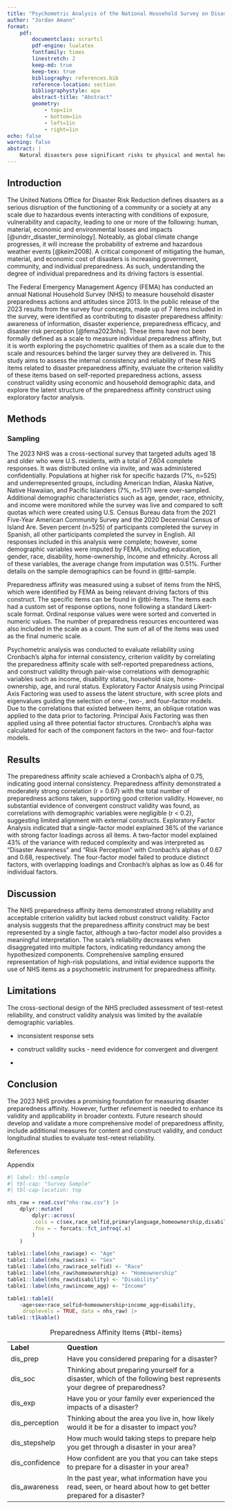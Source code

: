 ```yaml
---
title: "Psychometric Analysis of the National Household Survey on Disaster Preparedness Affinity"
author: "Jordan Amann"
format: 
    pdf:
        documentclass: scrartcl
        pdf-engine: lualatex
        fontfamily: times
        linestretch: 2
        keep-md: true
        keep-tex: true
        bibliography: references.bib
        reference-location: section
        bibliographystyle: apa
        abstract-title: "Abstract"
        geometry:
            - top=1in
            - bottom=1in
            - left=1in
            - right=1in
echo: false
warning: false
abstract: |
    Natural disasters pose significant risks to physical and mental health as well as financial stability. Household-level preparedness can be life-saving, yet there is limited psychometric analysis of tools measuring disaster preparedness affinity. This study analyzes the psychometric properties of the 2023 National Household Survey (NHS), conducted by FEMA, which includes items designed to measure preparedness affinity. Key findings indicate good reliability and criterion validity, but limited construct validity. Exploratory factor analysis supports a single-factor or two-factor model representing preparedness affinity. Further refinement of the scale is recommended to improve its psychometric robustness.
---
```


## Introduction

The United Nations Office for Disaster Risk Reduction defines disasters as a serious disruption of the functioning of a community or a society at any scale due to hazardous events interacting with conditions of exposure, vulnerability and capacity, leading to one or more of the following: human, material, economic and environmental losses and impacts [@undrr_disaster_terminology]. Noteably, as global climate change progresses, it will increase the probability of extreme and hazardous weather events [@keim2008]. A critical component of mitigating the human, material, and economic cost of disasters is increasing government, community, and individual preparedness. As such, understanding the degree of individual preparedness and its driving factors is essential.

The Federal Emergency Management Agency (FEMA) has conducted an annual National Household Survey (NHS) to measure household disaster preparedness actions and attitudes since 2013. In the public release of the 2023 results from the survey four concepts, made up of 7 items included in the survey, were identified as contributing to disaster preparedness affinity: awareness of information, disaster experience, preparedness efficacy, and disaster risk perception [@fema2023nhs]. These items have not been formally defined as a scale to measure individual preparedness affinity, but it is worth exploring the psychometric qualities of them as a scale due to the scale and resources behind the larger survey they are delivered in. This study aims to assess the internal consistency and reliability of these NHS items related to disaster preparedness affinity, evaluate the criterion validity of these items based on self-reported preparedness actions, assess construct validity using economic and household demographic data, and explore the latent structure of the preparedness affinity construct using exploratory factor analysis.

## Methods

### Sampling

The 2023 NHS was a cross-sectional survey that targeted adults aged 18 and older who were U.S. residents, with a total of 7,604 complete responses. It was distributed online via invite, and was administered confidentially. Populations at higher risk for specific hazards (7%, n=525) and underrepresented groups, including American Indian, Alaska Native, Native Hawaiian, and Pacific Islanders (7%, n=517) were over-sampled. Additional demographic characteristics such as age, gender, race, ethnicity, and income were monitored while the survey was live and compared to soft quotas which were created using U.S. Census Bureau data from the 2021 Five-Year American Community Survey and the 2020 Decennial Census of Island Are. Seven percent (n=525) of participants completed the survey in Spanish, all other participants completed the survey in English. All responses included in this analysis were complete; however, some demographic variables were imputed by FEMA, including education, gender, race, disability, home-ownership, income and ethnicity. Across all of these variables, the average change from imputation was 0.51%. Further details on the sample demographics can be found in @tbl-sample.

Preparedness affinity was measured using a subset of items from the NHS, which were identified by FEMA as being relevant driving factors of this construct. The specific items can be found in @tbl-items. The items each had a custom set of response options, none following a standard Likert-scale format. Ordinal response values were were sorted and converted in numeric values. The number of preparedness resources encountered was also included in the scale as a count. The sum of all of the items was used as the final numeric scale.

Psychometric analysis was conducted to evaluate reliability using Cronbach’s alpha for internal consistency, criterion validity by correlating the preparedness affinity scale with self-reported preparedness actions, and construct validity through pair-wise correlations with demographic variables such as income, disability status, household size, home-ownership, age, and rural status. Exploratory Factor Analysis using Principal Axis Factoring was used to assess the latent structure, with scree plots and eigenvalues guiding the selection of one-, two-, and four-factor models. Due to the correlations that existed between items, an oblique rotation was applied to the data prior to factoring. Principal Axis Factoring was then applied using all three potential factor structures. Cronbach's alpha was calculated for each of the component factors in the two- and four-factor models.

## Results

The preparedness affinity scale achieved a Cronbach’s alpha of 0.75, indicating good internal consistency. Preparedness affinity demonstrated a moderately strong correlation (r = 0.67) with the total number of preparedness actions taken, supporting good criterion validity. However, no substantial evidence of convergent construct validity was found, as correlations with demographic variables were negligible (r \< 0.2), suggesting limited alignment with external constructs. Exploratory Factor Analysis indicated that a single-factor model explained 36% of the variance with strong factor loadings across all items. A two-factor model explained 43% of the variance with reduced complexity and was interpreted as “Disaster Awareness” and “Risk Perception” with Cronbach’s alphas of 0.67 and 0.68, respectively. The four-factor model failed to produce distinct factors, with overlapping loadings and Cronbach’s alphas as low as 0.46 for individual factors.

## Discussion

The NHS preparedness affinity items demonstrated strong reliability and acceptable criterion validity but lacked robust construct validity. Factor analysis suggests that the preparedness affinity construct may be best represented by a single factor, although a two-factor model also provides a meaningful interpretation. The scale’s reliability decreases when disaggregated into multiple factors, indicating redundancy among the hypothesized components. Comprehensive sampling ensured representation of high-risk populations, and initial evidence supports the use of NHS items as a psychometric instrument for preparedness affinity.

## Limitations

The cross-sectional design of the NHS precluded assessment of test-retest reliability, and construct validity analysis was limited by the available demographic variables.

-   inconsistent response sets

-   construct validity sucks - need evidence for convergent and divergent

-   

## Conclusion

The 2023 NHS provides a promising foundation for measuring disaster preparedness affinity. However, further refinement is needed to enhance its validity and applicability in broader contexts. Future research should develop and validate a more comprehensive model of preparedness affinity, include additional measures for content and construct validity, and conduct longitudinal studies to evaluate test-retest reliability.

References

Appendix

```r
#| label: tbl-sample
#| tbl-cap: "Survey Sample"
#| tbl-cap-location: top

nhs_raw = read.csv("nhs-raw.csv") |>
    dplyr::mutate(
        dplyr::across(
        .cols = c(sex,race_selfid,primarylanguage,homeownership,disability),
        .fns = ~ forcats::fct_infreq(.x)
        )
    )

table1::label(nhs_raw$age) <- "Age"
table1::label(nhs_raw$sex) <- "Sex"
table1::label(nhs_raw$race_selfid) <- "Race"
table1::label(nhs_raw$homeownership) <- "Homeownership"
table1::label(nhs_raw$disability) <- "Disability"
table1::label(nhs_raw$income_agg) <- "Income"

table1::table1(
    ~age+sex+race_selfid+homeownership+income_agg+disability, 
     droplevels = TRUE, data = nhs_raw) |> 
table1::t1kable()

```

|                |                                                                                                                       |
|------------------|------------------------------------------------------|
| **Label**      | **Question**                                                                                                          |
| dis_prep       | Have you considered preparing for a disaster?                                                                         |
| dis_soc        | Thinking about preparing yourself for a disaster, which of the following best represents your degree of preparedness? |
| dis_exp        | Have you or your family ever experienced the impacts of a disaster?                                                   |
| dis_perception | Thinking about the area you live in, how likely would it be for a disaster to impact you?                             |
| dis_stepshelp  | How much would taking steps to prepare help you get through a disaster in your area?                                  |
| dis_confidence | How confident are you that you can take steps to prepare for a disaster in your area?                                 |
| dis_awareness  | In the past year, what information have you read, seen, or heard about how to get better prepared for a disaster?     |

: Preparedness Affinity Items {#tbl-items}